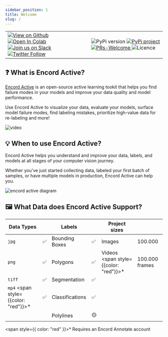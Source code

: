 ```yaml
---
sidebar_position: 1
title: Welcome
slug: /
---
```



<table>
  <tr style={{ border: "none" }}>
    <td style={{ border: "none" }}>
      <a href="https://github.com/encord-team/encord-active" target="_blank">
        <img
          style={{ marginRight: 5 }}
          alt="View on Github"
          src="https://img.shields.io/badge/github-view_code-green?logo=github"
        />
      </a>
      <a
        href="https://colab.research.google.com/drive/11iZE1CCFIGlkWdTmhf5XACDojtGeIRGS?usp=sharing"
        target="_blank"
      >
        <img
          style={{ marginRight: 5 }}
          alt="Open In Colab"
          src="https://colab.research.google.com/assets/colab-badge.svg"
        />
      </a>
      <a
        href="https://join.slack.com/t/encordactive/shared_invite/zt-1hc2vqur9-Fzj1EEAHoqu91sZ0CX0A7Q"
        target="_blank"
      >
        <img
          style={{ marginRight: 5 }}
          alt="Join us on Slack"
          src="https://img.shields.io/badge/Slack-4A154B?logo=slack&logoColor=white&message=join_community"
        />
      </a>
      <a href="https://twitter.com/encord_team" target="_blank">
        <img
          style={{ marginRight: 5 }}
          alt="Twitter Follow"
          src="https://img.shields.io/twitter/follow/encord_team?label=%40encord_team&style=social"
        />
      </a>
    </td>
    <td style={{ border: "none" }}>
      <img
        style={{ marginRight: 5 }}
        alt="PyPi version"
        src="https://img.shields.io/pypi/pyversions/encord-active"
      />
      <a href="https://pypi.org/project/encord-active/" target="_blank">
        <img
          style={{ marginRight: 5 }}
          alt="PyPi project"
          src="https://img.shields.io/pypi/v/encord-active"
        />
      </a>
      <a href="/contributing" target="_blank">
        <img
          style={{ marginRight: 5 }}
          alt="PRs-Welcome"
          src="https://img.shields.io/badge/PRs-welcome-blue.svg"
        />
      </a>
      <img
        style={{ marginRight: 5 }}
        alt="Licence"
        src="https://img.shields.io/github/license/encord-team/encord-active"
      />
    </td>
  </tr>
</table>

## ❓ What is Encord Active?

[Encord Active][encord-active-landing] is an open-source active learning tookit that helps you find failure modes in your models and improve your data quality and model performance.

Use Encord Active to visualize your data, evaluate your models, surface model failure modes, find labeling mistakes, prioritize high-value data for re-labeling and more!

![video](/gifs/ea-demo.gif)

## 💡 When to use Encord Active?

Encord Active helps you understand and improve your data, labels, and models at all stages of your computer vision journey.

Whether you've just started collecting data, labeled your first batch of samples, or have multiple models in production, Encord Active can help you.

![encord active diagram](/img/process-chart-ea.webp)

## 🖼️ What Data does Encord Active Support?

| Data Types                                   |     | Labels          |     | Project sizes                                 |                |
| -------------------------------------------- | --- | --------------- | --- | --------------------------------------------- | -------------- |
| `jpg`                                        | ✅  | Bounding Boxes  | ✅  | Images                                        | 100.000        |
| `png`                                        | ✅  | Polygons        | ✅  | Videos <span style={{color: "red"}}>\*</span> | 100.000 frames |
| `tiff`                                       | ✅  | Segmentation    | ✅  |                                               |                |
| `mp4` <span style={{color: "red"}}>\*</span> | ✅  | Classifications | ✅  |                                               |                |
|                                              |     | Polylines       | 🟡  |                                               |                |

<span style={{ color: "red" }}>*</span> Requires an Encord Annotate account

[encord-active-landing]: https://encord.com/encord-active/
